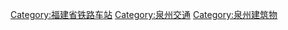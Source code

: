 [[Category:福建省铁路车站|Category:福建省铁路车站]]
[[Category:泉州交通|Category:泉州交通]]
[[Category:泉州建筑物|Category:泉州建筑物]]